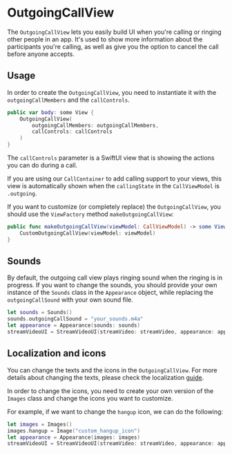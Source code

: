 # OutgoingCallView

The `OutgoingCallView` lets you easily build UI when you're calling or ringing other people in an app. It's used to show more information about the participants you're calling, as well as give you the option to cancel the call before anyone accepts.

## Usage

In order to create the `OutgoingCallView`, you need to instantiate it with the `outgoingCallMembers` and the `callControls`.

```swift
public var body: some View {
    OutgoingCallView(
        outgoingCallMembers: outgoingCallMembers,
        callControls: callControls
    )
}
```

The `callControls` parameter is a SwiftUI view that is showing the actions you can do during a call.

If you are using our `CallContainer` to add calling support to your views, this view is automatically shown when the `callingState` in the `CallViewModel` is `.outgoing`.

If you want to customize (or completely replace) the `OutgoingCallView`, you should use the `ViewFactory` method `makeOutgoingCallView`:

```swift
public func makeOutgoingCallView(viewModel: CallViewModel) -> some View {
    CustomOutgoingCallView(viewModel: viewModel)
}
```

## Sounds

By default, the outgoing call view plays ringing sound when the ringing is in progress. If you want to change the sounds, you should provide your own instance of the `Sounds` class in the `Appearance` object, while replacing the `outgoingCallSound` with your own sound file.

```swift
let sounds = Sounds()
sounds.outgoingCallSound = "your_sounds.m4a"
let appearance = Appearance(sounds: sounds)
streamVideoUI = StreamVideoUI(streamVideo: streamVideo, appearance: appearance)
```

## Localization and icons

You can change the texts and the icons in the `OutgoingCallView`. For more details about changing the texts, please check the localization [guide](../../../advanced/text-localization).

In order to change the icons, you need to create your own version of the `Images` class and change the icons you want to customize.

For example, if we want to change the `hangup` icon, we can do the following:

```swift
let images = Images()
images.hangup = Image("custom_hangup_icon")
let appearance = Appearance(images: images)
streamVideoUI = StreamVideoUI(streamVideo: streamVideo, appearance: appearance)
```